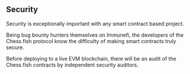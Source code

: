 ## Security

Security is exceptionally important with any smart contract based project. 

Being bug bounty hunters themselves on Immunefi, the developers of the Chess.fish protocol know the difficulty of making smart contracts truly secure. 

Before deploying to a live EVM blockchain, there will be an audit of the Chess.fish contracts by independent security auditors. 